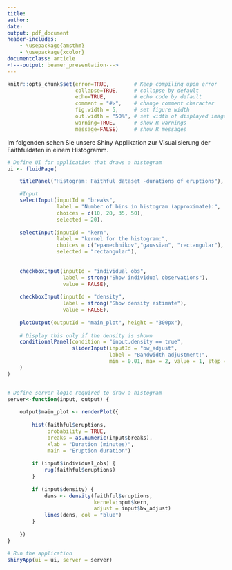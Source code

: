 ```yaml
---
title: 
author:
date: 
output: pdf_document
header-includes: 
    - \usepackage{amsthm}
    - \usepackage{xcolor}
documentclass: article
<!---output: beamer_presentation--->
---
```






<!--- Below are global settings for knitr. You can override any of them by adding the changes to individual chunks --->

```r
knitr::opts_chunk$set(error=TRUE,        # Keep compiling upon error
                      collapse=TRUE,     # collapse by default
                      echo=TRUE,         # echo code by default
                      comment = "#>",    # change comment character
                      fig.width = 5,     # set figure width
                      out.width = "50%", # set width of displayed images
                      warning=TRUE,      # show R warnings
                      message=FALSE)     # show R messages
```


<!--- Solution Region --->
<style>
#solution {
  background-color: #8FBC8F;
  border-style: solid;
  border-color: blue;
  margin-left: 20px;
  margin-bottom: 15px;
  padding: 5px;
}
</style>



<!---**Wintersemester 2017 |Studiengang Data Science | Hochschule Darmstadt **--->


Im folgenden sehen Sie unsere Shiny Applikation zur Visualisierung der Faithfuldaten in einem Histogramm.

```r
# Define UI for application that draws a histogram
ui <- fluidPage(

    titlePanel("Histogram: Faithful dataset -durations of eruptions"),

    #Input
    selectInput(inputId = "breaks",
                label = "Number of bins in histogram (approximate):",
                choices = c(10, 20, 35, 50),
                selected = 20),
    
    selectInput(inputId = "kern",
                label = "kernel for the histogram:",
                choices = c("epanechnikov","gaussian", "rectangular"),
                selected = "rectangular"),
    
    
    checkboxInput(inputId = "individual_obs",
                  label = strong("Show individual observations"),
                  value = FALSE),
    
    checkboxInput(inputId = "density",
                  label = strong("Show density estimate"),
                  value = FALSE),
    
    plotOutput(outputId = "main_plot", height = "300px"),
    
    # Display this only if the density is shown
    conditionalPanel(condition = "input.density == true",
                     sliderInput(inputId = "bw_adjust",
                                 label = "Bandwidth adjustment:",
                                 min = 0.01, max = 2, value = 1, step = 0.1)
    )
)


# Define server logic required to draw a histogram
server<-function(input, output) {
    
    output$main_plot <- renderPlot({
        
        hist(faithful$eruptions,
             probability = TRUE,
             breaks = as.numeric(input$breaks),
             xlab = "Duration (minutes)",
             main = "Eruption duration")
        
        if (input$individual_obs) {
            rug(faithful$eruptions)
        }
        
        if (input$density) {
            dens <- density(faithful$eruptions,
                            kernel=input$kern,
                            adjust = input$bw_adjust)
            lines(dens, col = "blue")
        }
        
    })
}

# Run the application 
shinyApp(ui = ui, server = server)

```

